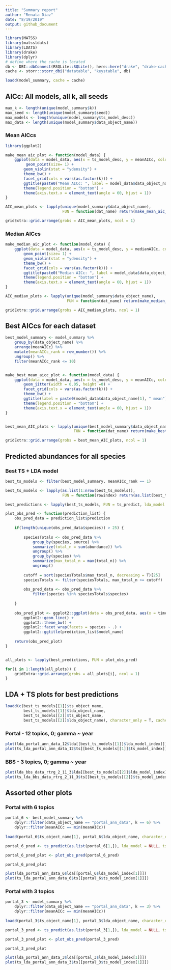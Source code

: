 ```yaml
---
title: "Summary report"
author: "Renata Diaz"
date: "8/19/2019"
output: github_document
---
```


```r

library(MATSS)
library(matssldats)
library(LDATS)
library(drake)
library(dplyr)
# define where the cache is located
db <- DBI::dbConnect(RSQLite::SQLite(), here::here("drake", "drake-cache.sqlite"))
cache <- storr::storr_dbi("datatable", "keystable", db)

loadd(model_summary, cache = cache)

```

## AICc: All models, all k, all seeds

```r

max_k <- length(unique(model_summary$k))
max_seed <- length(unique(model_summary$seed))
max_models <- length(unique(model_summary$ts_model_desc))
max_data <- length(unique(model_summary$data_object_name))


```

### Mean AICcs

```r

library(ggplot2)

make_mean_aic_plot <- function(model_data) {
    ggplot(data = model_data, aes(x = ts_model_desc, y = meanAICc, colour = ts_model_desc, fill = ts_model_desc)) + 
         geom_point(size= 1) +
        geom_violin(stat = "ydensity") +
        theme_bw() +
        facet_grid(cols = vars(as.factor(k))) +
        ggtitle(paste0("Mean AICc: ", label = model_data$data_object_name[1])) +
        theme(legend.position = "bottom") +
        theme(axis.text.x = element_text(angle = 60, hjust = 1))
}

AIC_mean_plots <- lapply(unique(model_summary$data_object_name),
                         FUN = function(dat_name) return(make_mean_aic_plot(dplyr::filter(model_summary, data_object_name == dat_name))))

gridExtra::grid.arrange(grobs = AIC_mean_plots, ncol = 1)
```

### Median AICcs

```r

make_median_aic_plot <- function(model_data) {
    ggplot(data = model_data, aes(x = ts_model_desc, y = medianAICc, colour = ts_model_desc, fill = ts_model_desc)) + 
        geom_point(size= 1) +
        geom_violin(stat = "ydensity") +
        theme_bw() +
        facet_grid(cols = vars(as.factor(k))) +
        ggtitle(paste0("Median AICc: ", label = model_data$data_object_name[1])) +
        theme(legend.position = "bottom") +
        theme(axis.text.x = element_text(angle = 60, hjust = 1))
}

AIC_median_plots <- lapply(unique(model_summary$data_object_name),
                           FUN = function(dat_name) return(make_median_aic_plot(dplyr::filter(model_summary, data_object_name == dat_name))))

gridExtra::grid.arrange(grobs = AIC_median_plots, ncol = 1)

```


## Best AICcs for each dataset

```r

best_model_summary <- model_summary %>%
    group_by(data_object_name) %>%
    arrange(meanAICc) %>%
    mutate(meanAICc_rank = row_number()) %>%
    ungroup() %>%
    filter(meanAICc_rank <= 10)


make_best_mean_aicc_plot <- function(model_data) {
    ggplot(data = model_data, aes(x = ts_model_desc, y = meanAICc, colour = ts_model_desc)) + 
        geom_jitter(width = 0.05, height =0) +
        facet_grid(cols = vars(as.factor(k))) +
        theme_bw() +
        ggtitle(label = paste0(model_data$data_object_name[1], " mean")) +
        theme(legend.position = "bottom") +
        theme(axis.text.x = element_text(angle = 60, hjust = 1))
}


best_mean_AIC_plots <- lapply(unique(best_model_summary$data_object_name),
                              FUN = function(dat_name) return(make_best_mean_aicc_plot(dplyr::filter(best_model_summary, data_object_name == dat_name))))

gridExtra::grid.arrange(grobs = best_mean_AIC_plots, ncol = 1)


```


## Predicted abundances for all species

### Best TS + LDA model

```r

best_ts_models <- filter(best_model_summary, meanAICc_rank == 1)

best_ts_models <- lapply(as.list(1:nrow(best_ts_models)),
                         FUN = function(rowindex) return(as.list(best_ts_models[rowindex,])))

best_predictions <- lapply(best_ts_models, FUN = ts_predict, lda_model = NULL, ts_model = NULL, data = NULL, sim = NULL, seed = 1977)

plot_obs_pred <- function(prediction_list) {
    obs_pred_data = prediction_list$prediction
    
    if(length(unique(obs_pred_data$species)) > 25) {
        
        speciesTotals <- obs_pred_data %>%
            group_by(species, source) %>%
            summarize(total_n = sum(abundance)) %>%
            ungroup() %>%
            group_by(species) %>%
            summarize(max_total_n = max(total_n)) %>%
            ungroup()
        
        cutoff = sort(speciesTotals$max_total_n, decreasing = T)[25]
        speciesTotals <- filter(speciesTotals, max_total_n >= cutoff)
    
        obs_pred_data <- obs_pred_data %>%
            filter(species %in% speciesTotals$species)
        
    }
    
    obs_pred_plot <- ggplot2::ggplot(data = obs_pred_data, aes(x = timestep, y = abundance, color = source)) +
        ggplot2::geom_line() +
        ggplot2::theme_bw() +
        ggplot2::facet_wrap(facets = species ~ .) +
        ggplot2::ggtitle(prediction_list$model_name)
    
    return(obs_pred_plot)
}


all_plots <- lapply(best_predictions, FUN = plot_obs_pred)

for(i in 1:length(all_plots)) {
    gridExtra::grid.arrange(grobs = all_plots[i], ncol = 1)
}

```

## LDA + TS plots for best predictions

```r

loadd(c(best_ts_models[[1]]$ts_object_name,
        best_ts_models[[1]]$lda_object_name,
        best_ts_models[[2]]$ts_object_name,
        best_ts_models[[2]]$lda_object_name), character_only = T, cache = cache)

```

### Portal - 12 topics, 0; gamma ~ year

```r
plot(lda_portal_ann_data_12$lda[[best_ts_models[[1]]$lda_model_index]])
plot(ts_lda_portal_ann_data_12$ts[[best_ts_models[[1]]$ts_model_index]])
```

### BBS - 3 topics, 0; gamma ~ year
```r
plot(lda_bbs_data_rtrg_2_11_3$lda[[best_ts_models[[2]]$lda_model_index]])
plot(ts_lda_bbs_data_rtrg_2_11_3$ts[[best_ts_models[[2]]$ts_model_index]])
```


## Assorted other plots

### Portal with 6 topics
```r

portal_6 <- best_model_summary %>%
    dplyr::filter(data_object_name == "portal_ann_data", k == 6) %>%
    dplyr::filter(meanAICc == min(meanAICc))
    
loadd(portal_6$ts_object_name[1], portal_6$lda_object_name, character_only = T, cache = cache)

portal_6_pred <- ts_predict(as.list(portal_6[1,]), lda_model = NULL, ts_model = NULL, data = NULL, sim = NULL, seed = 1977)

portal_6_pred_plot <- plot_obs_pred(portal_6_pred)

portal_6_pred_plot

plot(lda_portal_ann_data_6$lda[[portal_6$lda_model_index[1]]])
plot(ts_lda_portal_ann_data_6$ts[[portal_6$ts_model_index[1]]])

```


### Portal with 3 topics
```r

portal_3 <- model_summary %>%
    dplyr::filter(data_object_name == "portal_ann_data", k == 3) %>%
    dplyr::filter(meanAICc == min(meanAICc))
    
loadd(portal_3$ts_object_name[1], portal_3$lda_object_name, character_only = T, cache = cache)

portal_3_pred <- ts_predict(as.list(portal_3[1,]), lda_model = NULL, ts_model = NULL, data = NULL, sim = NULL, seed = 1977)

portal_3_pred_plot <- plot_obs_pred(portal_3_pred)

portal_3_pred_plot

plot(lda_portal_ann_data_3$lda[[portal_3$lda_model_index[1]]])
plot(ts_lda_portal_ann_data_3$ts[[portal_3$ts_model_index[1]]])

```